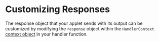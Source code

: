 # Customizing Responses

The response object that your applet sends with its output can be customized by modifying the `response` object within the `HandlerContext` [context object](/building-applets/handler-functions#the-context-object) in your handler function.
